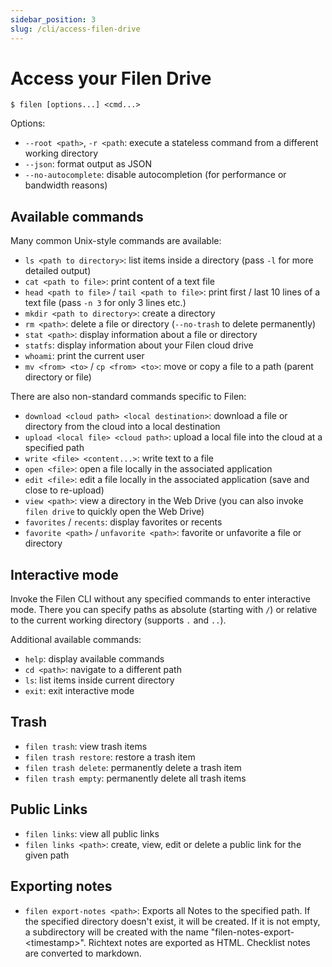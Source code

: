 ```yaml
---
sidebar_position: 3
slug: /cli/access-filen-drive
---
```


# Access your Filen Drive

```
$ filen [options...] <cmd...>
```

Options:

-   `--root <path>`, `-r <path`: execute a stateless command from a different working directory
-   `--json`: format output as JSON
-   `--no-autocomplete`: disable autocompletion (for performance or bandwidth reasons)

## Available commands

Many common Unix-style commands are available:

-   `ls <path to directory>`: list items inside a directory (pass `-l` for more detailed output)
-   `cat <path to file>`: print content of a text file
-   `head <path to file>` / `tail <path to file>`: print first / last 10 lines of a text file (pass `-n 3` for only 3 lines etc.)
-   `mkdir <path to directory>`: create a directory
-   `rm <path>`: delete a file or directory (`--no-trash` to delete permanently)
-   `stat <path>`: display information about a file or directory
-   `statfs`: display information about your Filen cloud drive
-   `whoami`: print the current user
-   `mv <from> <to>` / `cp <from> <to>`: move or copy a file to a path (parent directory or file)

There are also non-standard commands specific to Filen:

-   `download <cloud path> <local destination>`: download a file or directory from the cloud into a local destination
-   `upload <local file> <cloud path>`: upload a local file into the cloud at a specified path
-   `write <file> <content...>`: write text to a file
-   `open <file>`: open a file locally in the associated application
-   `edit <file>`: edit a file locally in the associated application (save and close to re-upload)
-   `view <path>`: view a directory in the Web Drive (you can also invoke `filen drive` to quickly open the Web Drive)
-   `favorites` / `recents`: display favorites or recents
-   `favorite <path>` / `unfavorite <path>`: favorite or unfavorite a file or directory

## Interactive mode

Invoke the Filen CLI without any specified commands to enter interactive mode.
There you can specify paths as absolute (starting with `/`) or relative to the current working directory (supports `.` and `..`).

Additional available commands:

-   `help`: display available commands
-   `cd <path>`: navigate to a different path
-   `ls`: list items inside current directory
-   `exit`: exit interactive mode

## Trash

-   `filen trash`: view trash items
-   `filen trash restore`: restore a trash item
-   `filen trash delete`: permanently delete a trash item
-   `filen trash empty`: permanently delete all trash items

## Public Links

-   `filen links`: view all public links
-   `filen links <path>`: create, view, edit or delete a public link for the given path

## Exporting notes

- `filen export-notes <path>`:
Exports all Notes to the specified path. If the specified directory doesn't exist, it will be created.
If it is not empty, a subdirectory will be created with the name "filen-notes-export-\<timestamp\>".
Richtext notes are exported as HTML. Checklist notes are converted to markdown.